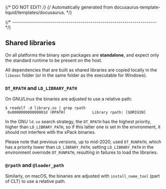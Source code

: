 {/* DO NOT EDIT! */}
{/* Automatically generated from docusaurus-template-liquid/templates/docusaurus. */}

{/* ------------------------------------------------------------------------ */}

## Shared libraries

On all platforms the binary xpm packages are **standalone**,
and expect only the standard runtime to be present on the host.

All dependencies that are built as shared libraries are copied locally
in the `libexec` folder (or in the same folder as the executable for Windows).

### `DT_RPATH` and `LD_LIBRARY_PATH`

On GNU/Linux the binaries are adjusted to use a relative path:

```console
$ readelf -d library.so | grep rpath
 0x000000000000001d (RPATH)            Library rpath: [$ORIGIN]
```

In the GNU `ld.so` search strategy, the `DT_RPATH` has
the highest priority, higher than `LD_LIBRARY_PATH`, so if this latter one
is set in the environment, it should not interfere with the xPack binaries.

Please note that previous versions, up to mid-2020, used `DT_RUNPATH`, which
has a priority lower than `LD_LIBRARY_PATH`; setting `LD_LIBRARY_PATH`
in the environment overrode `DT_RUNPATH`, resulting in failures to load
the libraries.

### `@rpath` and `@loader_path`

Similarly, on macOS, the binaries are adjusted with `install_name_tool`
(part of CLT) to use a relative path.
